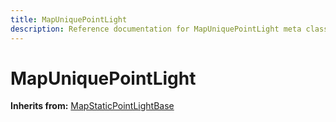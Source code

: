 ```yaml
---
title: MapUniquePointLight
description: Reference documentation for MapUniquePointLight meta class
---
```



# MapUniquePointLight

**Inherits from:** [MapStaticPointLightBase](/classes/mapstaticpointlightbase)

<ClassDetails file="/db/classes/MapUniquePointLight.6608c8e58697.json" />
